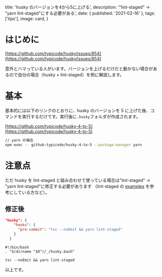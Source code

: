 
  title: 'husky のバージョンを4から5に上げる',
  description: '"lint-staged" → "yarn lint-staged"にする必要がある',
  date: { published: '2021-02-16' },
  tags: ['tips'],
  image: card,
}

# はじめに

[https://github.com/typicode/husky/issues/854](https://github.com/typicode/husky/issues/854)

意外とハマっている人がいます。バージョンを上げるだけだと動かない場合があるので自分の場合（husky × lint-staged）を例に解説します。

# 基本

基本的には以下のリンクのとおりに、husky のバージョンを 5 に上げた後、コマンドを実行するだけです。実行後に`.husky`フォルダが作成されます。

[https://github.com/typicode/husky-4-to-5](https://github.com/typicode/husky-4-to-5)

```bash
// yarn の場合
npm exec -- github:typicode/husky-4-to-5 --package-manager yarn
```

# 注意点

ただ husky を lint-staged と組み合わせて使っている場合は"lint-staged" → "yarn lint-staged"に修正する必要があります
（lint-staged の [examples](https://github.com/okonet/lint-staged#examples) を参考にしている方など）。

## 修正後

```json:package.json
"husky": {
    "hooks": {
      "pre-commit": "tsc --noEmit && yarn lint-staged"
    }
  }
```

```bash:pre-commit
#!/bin/bash
. "$(dirname "$0")/_/husky.bash"

tsc --noEmit && yarn lint-staged
```

以上です。
